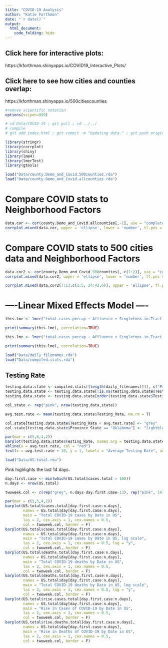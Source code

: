 ```yaml
---
title: "COVID-19 Analysis"
author: "Katie Forthman"
date: "`r date()`"
output: 
  html_document:
    code_folding: hide
---
```

## Click here for interactive plots:

https://kforthman.shinyapps.io/COVID19_Interactive_Plots/

## Click here to see how cities and counties overlap:

https://kforthman.shinyapps.io/500citiescounties

```r
#remove scientific notation
options(scipen=999)
```

```r
# cd Data/COVID-19 ; git pull ; cd ../../
# compile
# git add index.html ; git commit -m "Updating data." ; git push origin master
```

```r
library(stringr)
library(corrplot)
library(shiny)
library(lme4)
library(lmerTest)
library(gtools)
```

```r

load("Data/county.Demo_and_Covid.500counties.rda")
load("Data/county.Demo_and_Covid.allcounties.rda")

```

# Compare COVID stats to Neighborhood Factors
```r
data.cor <- cor(county.Demo_and_Covid.allcounties[,-1], use = "complete.obs", method = "spearman")
corrplot.mixed(data.cor, upper = 'ellipse', lower = 'number', tl.pos = 'lt', tl.cex = 1, lower.col = "black", number.cex = 0.5)
```

# Compare COVID stats to 500 cities data and Neighborhood Factors
```r
data.cor2 <- cor(county.Demo_and_Covid.500counties[,-c(1:2)], use = "complete.obs", method = "spearman")
corrplot.mixed(data.cor2, upper = 'ellipse', lower = 'number', tl.pos = 'lt', tl.cex = 1, lower.col = "black", number.cex = 0.5)
```

```r
corrplot.mixed(data.cor2[7:13,c(1:5, 14:42,6)], upper = 'ellipse', tl.pos = 'lt', tl.cex = 1, lower.col = "black", number.cex = 0.5)
```


# ----Linear Mixed Effects Model  ----

```r
this.lme <- lmer("total.cases.percap ~ Affluence + Singletons.in.Tract + Seniors.in.Tract + African.Americans.in.Tract + Noncitizens.in.Tract + High.BP + Binge.Drinking + Cancer + Asthma + Heart.Disease + COPD + Smoking + Diabetes + No.Physical.Activity + Obesity + Poor.Sleeping.Habits + Poor.Mental.Health + Testing_Rate + Hospitalization_Rate + (1 | stateID)", data = county.Demo_and_Covid.500counties)

print(summary(this.lme), correlation=TRUE)
```

```r
this.lme <- lmer("total.cases.percap ~ Affluence + Singletons.in.Tract + Seniors.in.Tract + African.Americans.in.Tract + Noncitizens.in.Tract + High.BP + Binge.Drinking + Cancer + Asthma + Heart.Disease + COPD + Smoking + Diabetes + No.Physical.Activity + Obesity + Poor.Sleeping.Habits + Poor.Mental.Health + (1 | stateID)", data = county.Demo_and_Covid.500counties)

print(summary(this.lme), correlation=TRUE)
```

```r

load("Data/daily_filenames.rda")
load("Data/compiled.stats.rda")

```

## Testing Rate
```r
testing.data.state <- compiled.stats[[length(daily_filenames)]][, c("Province_State", "Testing_Rate")]
testing.data.state <- testing.data.state[!is.na(testing.data.state$Testing_Rate),]
testing.data.state <- testing.data.state[order(testing.data.state$Testing_Rate),]

col.state <- rep("pink", nrow(testing.data.state))

avg.test.rate <- mean(testing.data.state$Testing_Rate, na.rm = T)

col.state[testing.data.state$Testing_Rate < avg.test.rate] <- "grey"
col.state[testing.data.state$Province_State == "Oklahoma"] <- "lightblue"

par(mar = c(5,6,4,2))
barplot(testing.data.state$Testing_Rate, names.arg = testing.data.state$Province_State, horiz = T, main = "Testing Rate by State", las = 2, cex.axis = 1, cex.names = 0.5, col = col.state, border = F, xlab = "Total number of people tested per 100,000 persons.")
abline(v = avg.test.rate, col = "red")
text(x = avg.test.rate + 10, y = 1, labels = "Average Testing Rate", adj = c(0, 0.5), col = "red")
```

```r

load("Data/US.total.rda")

```

Pink highlights the last 14 days.

```r
day.first.case <- min(which(US.total$cases.total > 100))
n.days <- nrow(US.total)

twoweek.col <- c(rep("grey", n.days-day.first.case-13), rep("pink", 14))

par(mar = c(5,5,4,2))
barplot(US.total$cases.total[day.first.case:n.days], 
        names = US.total$day[day.first.case:n.days],
        main = "Total COVID-19 cases by Date in US", 
        las = 2, cex.axis = 1, cex.names = 0.5,
        col = twoweek.col, border = F)
barplot(US.total$cases.total[day.first.case:n.days], 
        names = US.total$day[day.first.case:n.days],
        main = "Total COVID-19 cases by Date in US, log scale", 
        las = 2, cex.axis = 1, cex.names = 0.5, log = "y",
        col = twoweek.col, border = F)
barplot(US.total$deaths.total[day.first.case:n.days], 
        names = US.total$day[day.first.case:n.days],
        main = "Total COVID-19 deaths by Date in US", 
        las = 2, cex.axis = 1, cex.names = 0.5,
        col = twoweek.col, border = F)
barplot(US.total$deaths.total[day.first.case:n.days], 
        names = US.total$day[day.first.case:n.days],
        main = "Total COVID-19 deaths by Date in US, log scale", 
        las = 2, cex.axis = 1, cex.names = 0.5, log = "y",
        col = twoweek.col, border = F)
barplot(US.total$rise.cases.total[day.first.case:n.days], 
        names = US.total$day[day.first.case:n.days],
        main = "Rise in Cases of COVID-19 by Date in US", 
        las = 2, cex.axis = 1, cex.names = 0.5,
        col = twoweek.col, border = F)
barplot(US.total$rise.deaths.total[day.first.case:n.days], 
        names = US.total$day[day.first.case:n.days],
        main = "Rise in Deaths of COVID-19 by Date in US", 
        las = 2, cex.axis = 1, cex.names = 0.5,
        col = twoweek.col, border = F)
```